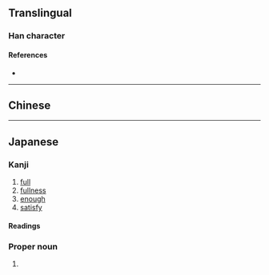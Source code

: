 {{also|滿|🈵}}
{{character info}}
{{character info|🈵}}
==Translingual==
{{Han simplified forms|滿|満|满}}

===Han character===
{{Han char|rn=85|rad=水|as=09|sn=12|four=|canj=ETUB,XETUB|ids=⿰氵⿱卄両}}

====References====
* {{Han ref|kx=0639.111|dkj=17921|dj=1046.030|hdz=31668.031|uh=6E80|ud=28288}}

----

==Chinese==
{{zh-see|滿|v}}

----

==Japanese==
{{ja-kanji forms|満|滿}}

===Kanji===
{{ja-kanji|grade=4|rs=水09|kyu=滿}}

# [[full]]
# [[fullness]]
# [[enough]]
# [[satisfy]]

====Readings====
{{ja-readings
|goon=まん
|kanon=ばん
|kun=み-ちる, み-たす
}}

===Proper noun===
{{ja-pos|proper|みつる}}

# {{given name|ja|male|sort=みつる}}